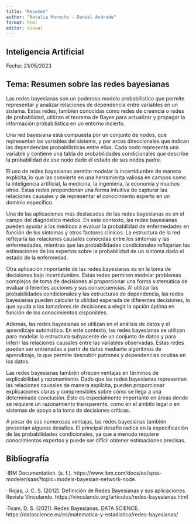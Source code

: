 ---
title: "Resumen"
author: "Natalia Morocho - Daniel Andrade"
format: html
editor: visual
---

## Inteligencia Artificial

Fecha: 21/05/2023

## Tema: Resumen sobre las redes bayesianas

Las redes bayesianas son un poderoso modelo probabilístico que permite representar y analizar relaciones de dependencia entre variables en un sistema. Estas redes, también conocidas como redes de creencia o redes de probabilidad, utilizan el teorema de Bayes para actualizar y propagar la información probabilística en un entorno incierto.

Una red bayesiana está compuesta por un conjunto de nodos, que representan las variables del sistema, y por arcos direccionales que indican las dependencias probabilísticas entre ellas. Cada nodo representa una variable y contiene una tabla de probabilidades condicionales que describe la probabilidad de ese nodo dado el estado de sus nodos padre.

El uso de redes bayesianas permite modelar la incertidumbre de manera explícita, lo que las convierte en una herramienta valiosa en campos como la inteligencia artificial, la medicina, la ingeniería, la economía y muchos otros. Estas redes proporcionan una forma intuitiva de capturar las relaciones causales y de representar el conocimiento experto en un dominio específico.

Una de las aplicaciones más destacadas de las redes bayesianas es en el campo del diagnóstico médico. En este contexto, las redes bayesianas pueden ayudar a los médicos a evaluar la probabilidad de enfermedades en función de los síntomas y otros factores clínicos. La estructura de la red reflejaría las relaciones causales conocidas entre los síntomas y las enfermedades, mientras que las probabilidades condicionales reflejarían las estimaciones de los expertos sobre la probabilidad de un síntoma dado el estado de la enfermedad.

Otra aplicación importante de las redes bayesianas es en la toma de decisiones bajo incertidumbre. Estas redes permiten modelar problemas complejos de toma de decisiones al proporcionar una forma sistemática de evaluar diferentes acciones y sus consecuencias. Al utilizar las probabilidades condicionales y las estructuras de dependencia, las redes bayesianas pueden calcular la utilidad esperada de diferentes decisiones, lo que ayuda a los tomadores de decisiones a elegir la opción óptima en función de los conocimientos disponibles.

Además, las redes bayesianas se utilizan en el análisis de datos y el aprendizaje automático. En este contexto, las redes bayesianas se utilizan para modelar la estructura subyacente de un conjunto de datos y para inferir las relaciones causales entre las variables observadas. Estas redes pueden ser entrenadas a partir de datos mediante algoritmos de aprendizaje, lo que permite descubrir patrones y dependencias ocultas en los datos.

Las redes bayesianas también ofrecen ventajas en términos de explicabilidad y razonamiento. Dado que las redes bayesianas representan las relaciones causales de manera explícita, pueden proporcionar explicaciones claras y comprensibles sobre cómo se llega a una determinada conclusión. Esto es especialmente importante en áreas donde se requiere un razonamiento transparente, como en el ámbito legal o en sistemas de apoyo a la toma de decisiones críticas.

A pesar de sus numerosas ventajas, las redes bayesianas también presentan algunos desafíos. El principal desafío radica en la especificación de las probabilidades condicionales, ya que a menudo requiere conocimientos expertos y puede ser difícil obtener estimaciones precisas.

## Bibliografía

·IBM Documentation. (s. f.). https://www.ibm.com/docs/es/spss-modeler/saas?topic=models-bayesian-network-node.

· Rojas, J. C. S. (2012). Definición de Redes Bayesianas y sus aplicaciones. Revista Vinculando. https://vinculando.org/articulos/redes-bayesianas.html

·Team, D. S. (2021). Redes Bayesianas. DATA SCIENCE. https://datascience.eu/es/matematica-y-estadistica/redes-bayesianas/
